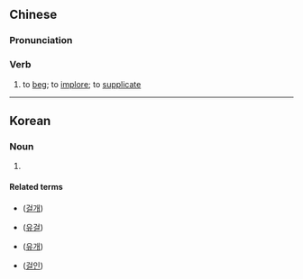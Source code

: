 ==Chinese==
{{zh-forms}}

===Pronunciation===
{{zh-pron
|m=gàiqǐ
|c=koi3 hat1
|cat=v
}}

===Verb===
{{zh-verb}}

# to [[beg]]; to [[implore]]; to [[supplicate]]

----

==Korean==
{{ko-hanjatab|丐|乞}}

===Noun===
{{ko-noun|hj|rv=gaegeol|hangeul=개걸|hidx=개걸}}

# {{hanja form of|개걸|beggar}}

====Related terms====
* {{l|ko|乞丐}} ([[걸개]])
* {{l|ko|流乞}} ([[유걸]])
* {{l|ko|流丐}} ([[유개]])
* {{l|ko|乞人}} ([[걸인]])